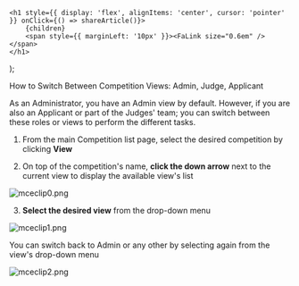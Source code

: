 

    <h1 style={{ display: 'flex', alignItems: 'center', cursor: 'pointer' }} onClick={() => shareArticle()}>
        {children} 
        <span style={{ marginLeft: '10px' }}><FaLink size="0.6em" /></span>
    </h1>
);

<ToastContainer />

<ClickableTitle>How to Switch Between Competition Views: Admin, Judge, Applicant</ClickableTitle>




As an Administrator, you have an Admin view by default. However, if you are also an Applicant or part of the Judges' team; you can switch between these roles or views to perform the different tasks.


1. From the main Competition list page, select the desired competition by clicking **View**


2. On top of the competition's name, **click the down arrow** next to the current view to display the available view's list


![mceclip0.png](../../../resources/article-images/14254936573331-How-to-Switch-Between-Competition-Views-Admin-Judge-Applicant_1.png)


3. **Select the desired view** from the drop-down menu 


![mceclip1.png](../../../resources/article-images/14254936573331-How-to-Switch-Between-Competition-Views-Admin-Judge-Applicant_2.png)


You can switch back to Admin or any other by selecting again from the view's drop-down menu


![mceclip2.png](../../../resources/article-images/14254936573331-How-to-Switch-Between-Competition-Views-Admin-Judge-Applicant_3.png)



